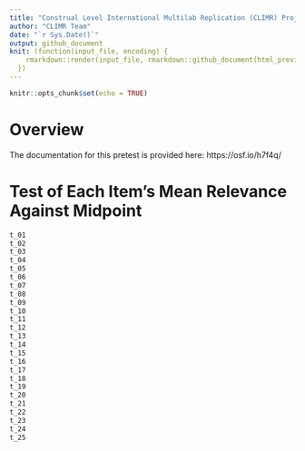 ```yaml
---
title: "Construal Level International Multilab Replication (CLIMR) Project: BIF Item Action Relevance Pretest Report"
author: "CLIMR Team"
date: "`r Sys.Date()`"
output: github_document
knit: (function(input_file, encoding) {
    rmarkdown::render(input_file, rmarkdown::github_document(html_preview = FALSE), encoding = encoding, output_dir = "./reports/")
  })
---
```


```r
knitr::opts_chunk$set(echo = TRUE)

```

# Overview

The documentation for this pretest is provided here: https://osf.io/h7f4q/

# Test of Each Item's Mean Relevance Against Midpoint

```r
t_01
t_02
t_03
t_04
t_05
t_06
t_07
t_08
t_09
t_10
t_11
t_12
t_13
t_14
t_15
t_16
t_17
t_18
t_19
t_20
t_21
t_22
t_23
t_24
t_25
```


